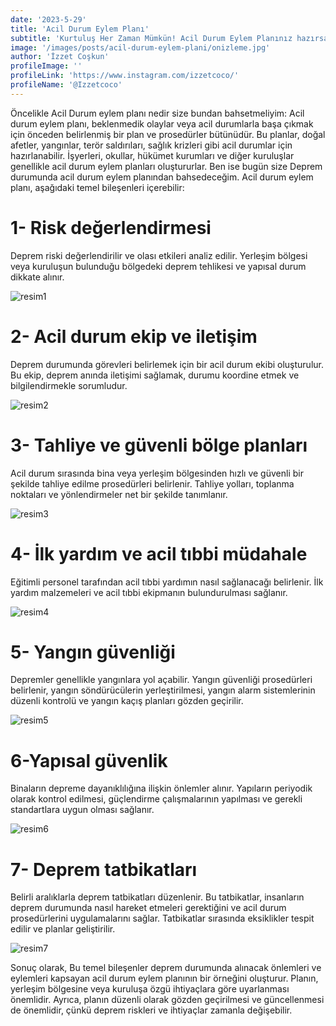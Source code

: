 ---
date: '2023-5-29'
title: 'Acil Durum Eylem Planı'
subtitle: 'Kurtuluş Her Zaman Mümkün! Acil Durum Eylem Planınız hazırsa..'
image: '/images/posts/acil-durum-eylem-plani/onizleme.jpg'
author: 'İzzet Coşkun'
profileImage: ''
profileLink: 'https://www.instagram.com/izzetcoco/'
profileName: '@Izzetcoco'
---

Öncelikle Acil Durum eylem planı nedir size bundan bahsetmeliyim:
Acil durum eylem planı, beklenmedik olaylar veya acil durumlarla başa çıkmak için önceden belirlenmiş bir plan ve prosedürler bütünüdür. Bu planlar, doğal afetler, yangınlar, terör saldırıları, sağlık krizleri gibi acil durumlar için hazırlanabilir. İşyerleri, okullar, hükümet kurumları ve diğer kuruluşlar genellikle acil durum eylem planları oluştururlar.
Ben ise bugün size Deprem durumunda acil durum eylem planından bahsedeceğim.
Acil durum eylem planı, aşağıdaki temel bileşenleri içerebilir:

# 1- Risk değerlendirmesi

Deprem riski değerlendirilir ve olası etkileri analiz edilir. Yerleşim bölgesi veya kuruluşun bulunduğu bölgedeki deprem tehlikesi ve yapısal durum dikkate alınır.

![resim1](/images/posts/acil-durum-eylem-plani/resim1.jpg)

# 2- Acil durum ekip ve iletişim

Deprem durumunda görevleri belirlemek için bir acil durum ekibi oluşturulur. Bu ekip, deprem anında iletişimi sağlamak, durumu koordine etmek ve bilgilendirmekle sorumludur.

![resim2](/images/posts/acil-durum-eylem-plani/resim2.jpg)

# 3- Tahliye ve güvenli bölge planları

Acil durum sırasında bina veya yerleşim bölgesinden hızlı ve güvenli bir şekilde tahliye edilme prosedürleri belirlenir. Tahliye yolları, toplanma noktaları ve yönlendirmeler net bir şekilde tanımlanır.

![resim3](/images/posts/acil-durum-eylem-plani/resim3.jpg)

# 4- İlk yardım ve acil tıbbi müdahale

Eğitimli personel tarafından acil tıbbi yardımın nasıl sağlanacağı belirlenir. İlk yardım malzemeleri ve acil tıbbi ekipmanın bulundurulması sağlanır.

![resim4](/images/posts/acil-durum-eylem-plani/resim4.jpg)

# 5- Yangın güvenliği

Depremler genellikle yangınlara yol açabilir. Yangın güvenliği prosedürleri belirlenir, yangın söndürücülerin yerleştirilmesi, yangın alarm sistemlerinin düzenli kontrolü ve yangın kaçış planları gözden geçirilir.

![resim5](/images/posts/acil-durum-eylem-plani/resim5.jpeg)

# 6-Yapısal güvenlik

Binaların depreme dayanıklılığına ilişkin önlemler alınır. Yapıların periyodik olarak kontrol edilmesi, güçlendirme çalışmalarının yapılması ve gerekli standartlara uygun olması sağlanır.

![resim6](/images/posts/acil-durum-eylem-plani/resim6.jpg)

# 7- Deprem tatbikatları

Belirli aralıklarla deprem tatbikatları düzenlenir. Bu tatbikatlar, insanların deprem durumunda nasıl hareket etmeleri gerektiğini ve acil durum prosedürlerini uygulamalarını sağlar. Tatbikatlar sırasında eksiklikler tespit edilir ve planlar geliştirilir.

![resim7](/images/posts/acil-durum-eylem-plani/resim7.jpg)

Sonuç olarak, Bu temel bileşenler deprem durumunda alınacak önlemleri ve eylemleri kapsayan acil durum eylem planının bir örneğini oluşturur. Planın, yerleşim bölgesine veya kuruluşa özgü ihtiyaçlara göre uyarlanması önemlidir. Ayrıca, planın düzenli olarak gözden geçirilmesi ve güncellenmesi de önemlidir, çünkü deprem riskleri ve ihtiyaçlar zamanla değişebilir.	
